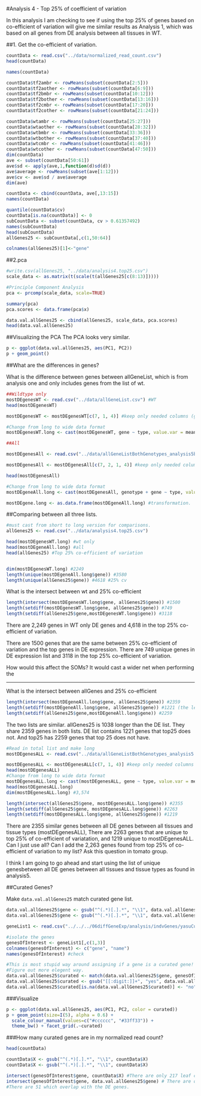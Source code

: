 #Analysis 4 - Top 25% of coefficient of variation

In this analysis I am checking to see if using the top 25% of genes based on co-efficient of variation will give me similar results as Analysis 1, which was based on all genes from DE analysis between all tissues in WT. 

##1. Get the co-efficient of variation. 

```r
countData <- read.csv("../data/normalized_read_count.csv")
head(countData)

names(countData)

countData$tf2ambr <- rowMeans(subset(countData[2:5]))
countData$tf2aother <- rowMeans(subset(countData[6:9]))
countData$tf2bmbr <- rowMeans(subset(countData[10:12]))
countData$tf2bother <- rowMeans(subset(countData[13:16]))
countData$tf2cmbr <- rowMeans(subset(countData[17:20]))
countData$tf2cother <- rowMeans(subset(countData[21:24]))

countData$wtambr <- rowMeans(subset(countData[25:27]))
countData$wtaother <- rowMeans(subset(countData[28:32]))
countData$wtbmbr <- rowMeans(subset(countData[33:36]))
countData$wtbother <- rowMeans(subset(countData[37:40]))
countData$wtcmbr <- rowMeans(subset(countData[41:46]))
countData$wtcother <- rowMeans(subset(countData[47:50]))
dim(countData)
ave <- subset(countData[50:61])
ave$sd <- apply(ave,1,function(d)sd(d))
ave$average <- rowMeans(subset(ave[1:12]))
ave$cv <- ave$sd / ave$average
dim(ave)

countData <- cbind(countData, ave[,13:15])
names(countData)
```

```r
quantile(countData$cv)
countData[is.na(countData)] <- 0
subCountData <- subset(countData, cv > 0.61357492)
names(subCountData)
head(subCountData)
allGenes25 <- subCountData[,c(1,50:64)]

colnames(allGenes25)[1]<-"gene"
```

##2.pca

```r
#write.csv(allGenes25, "../data/analysis4.top25.csv")
scale_data <- as.matrix(t(scale(t(allGenes25[c(8:13)])))) 

#Principle Component Analysis
pca <- prcomp(scale_data, scale=TRUE) 

summary(pca) 
pca.scores <- data.frame(pca$x)

data.val.allGenes25 <- cbind(allGenes25, scale_data, pca.scores) 
head(data.val.allGenes25)
```

##Visualizing the PCA
The PCA looks very similar. 

```r
p <- ggplot(data.val.allGenes25, aes(PC1, PC2))
p + geom_point()
```

##What are the differences in genes?

What is the difference between genes between allGeneList, which is from analysis one and only includes genes from the list of wt. 

```r
##Wildtype only
mostDEgenesWT <- read.csv("../data/allGeneList.csv") #WT
head(mostDEgenesWT)

mostDEgenesWT <- mostDEgenesWT[c(7, 1, 4)] #keep only needed columns (gene, type, mean)

#Change from long to wide data format
mostDEgenesWT.long <- cast(mostDEgenesWT, gene ~ type, value.var = mean, fun.aggregate = "mean") 

##All

mostDEgenesAll <- read.csv("../data/allGeneListBothGenotypes_analysis5b.csv")

mostDEgenesAll <- mostDEgenesAll[c(7, 2, 1, 4)] #keep only needed columns (gene, genotype, type, mean)

head(mostDEgenesAll)

#Change from long to wide data format
mostDEgeneAll.long <- cast(mostDEgenesAll, genotype + gene ~ type, value.var = mean, fun.aggregate = "mean")  

mostDEgene.long <- as.data.frame(mostDEgeneAll.long) #transformation. 


```

##Comparing between all three lists.

```r
#must cast from short to long version for comparisons. 
allGenes25 <- read.csv("../data/analysis4.top25.csv")

head(mostDEgenesWT.long) #wt only
head(mostDEgeneAll.long) #all
head(allGenes25) #Top 25% co-efficient of variation


dim(mostDEgenesWT.long) #2249
length(unique(mostDEgeneAll.long$gene)) #3580
length(unique(allGenes25$gene)) #4618 #25% cv
```

What is the intersect between wt and 25% co-efficient 
```r
length(intersect(mostDEgenesWT.long$gene, allGenes25$gene)) #1500
length(setdiff(mostDEgenesWT.long$gene, allGenes25$gene)) #749
length(setdiff(allGenes25$gene,mostDEgenesWT.long$gene)) #3118
```

There are 2,249 genes in WT only DE genes and 4,618 in the top 25% co-efficient of variation.

There are 1500 genes that are the same between 25% co-efficient of variation and the top genes in DE expression. There are 749 unique genes in DE expression list and 3118 in the top 25% co-efficient of variation.  

How would this affect the SOMs?  It would cast a wider net when performing the 

----------------

What is the intersect between allGenes and 25% co-efficient 
```r
length(intersect(mostDEgeneAll.long$gene, allGenes25$gene)) #2359
length(setdiff(mostDEgeneAll.long$gene, allGenes25$gene)) #1221 (the length of genes that are in mostDEgeneALL.long$gene that are not in allGenes25$gene)
length(setdiff(allGenes25$gene,mostDEgeneAll.long$gene)) #2259
```

The two lists are similar.  allGenes25 is 1038 longer than the DE list. They share 2359 genes in both lists. DE list contains 1221 genes that top25 does not. And top25 has 2259 genes that top 25 does not have. 

```r
#Read in total list and make long
mostDEgenesALL <- read.csv("../data/allGeneListBothGenotypes_analysis5.csv")

mostDEgenesALL <- mostDEgenesALL[c(7, 1, 4)] #keep only needed columns (gene, type, mean)
head(mostDEgenesALL)
#Change from long to wide data format
mostDEgenesALL.long <- cast(mostDEgenesALL, gene ~ type, value.var = mean, fun.aggregate = "mean") 
head(mostDEgenesALL.long)
dim(mostDEgenesALL.long) #3,574
```

```r
length(intersect(allGenes25$gene, mostDEgenesALL.long$gene)) #2355
length(setdiff(allGenes25$gene, mostDEgenesALL.long$gene)) #2263
length(setdiff(mostDEgenesALL.long$gene, allGenes25$gene)) #1219
```

There are 2355 similar genes between all DE genes between all tissues and tissue types (mostDEgenesALL),  There are 2263 genes that are unique to top 25% of co-efficient of variatation, and 1219 unique to mostDEgenesALL.  Can I just use all?  Can I add the 2,263 genes found from top 25% of co-efficient of variation to my list? Ask this question in tomato group. 

I think I am going to go ahead and start using the list of unique genesbetween all DE genes between all tissues and tissue types as found in analysis5. 

##Curated Genes?

Make `data.val.allGenes25` match curated gene list. 

```r
data.val.allGenes25$gene <- gsub("^(.*)[.].*", "\\1", data.val.allGenes25$gene)
data.val.allGenes25$gene <- gsub("^(.*)[.].*", "\\1", data.val.allGenes25$gene)
```

```r
geneList1 <- read.csv("../../../06diffGeneExp/analysis/indvGenes/yasuCuratedGenes/pnas.1402835111.sd06.csv")

#isolate the genes
genesOfInterest <- geneList1[,c(1,3)]
colnames(genesOfInterest) <- c("gene", "name")
names(genesOfInterest) #check
```


```r
#This is most stupid way around assigning if a gene is a curated gene! 
#Figure out more elegent way.
data.val.allGenes25$curated <- match(data.val.allGenes25$gene, genesOfInterest$gene)
data.val.allGenes25$curated <- gsub("[[:digit:]]+", "yes", data.val.allGenes25$curated)
data.val.allGenes25$curated[is.na(data.val.allGenes25$curated)] <- "no"
```


###Visualize

```r
p <- ggplot(data.val.allGenes25, aes(PC1, PC2, color = curated)) 
p + geom_point(size=I(5), alpha = 0.6) +
  scale_colour_manual(values=c("#cccccc", "#33ff33")) + 
  theme_bw() + facet_grid(.~curated)
```

###How many curated genes are in my normalized read count?

```r
head(countData)

countData$X <- gsub("^(.*)[.].*", "\\1", countData$X)
countData$X <- gsub("^(.*)[.].*", "\\1", countData$X)

intersect(genesOfInterest$gene, countData$X) #There are only 217 leaf curated genes in the normalized read counts. 
intersect(genesOfInterest$gene, data.val.allGenes25$gene) # There are only 77 which are in the top 25%
#There are 51 which overlap with the DE genes.  
```


